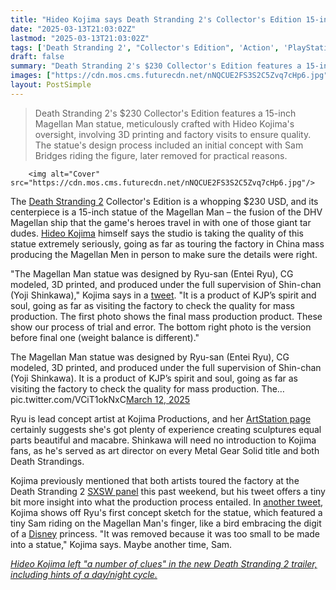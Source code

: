 ```yaml
---
title: "Hideo Kojima says Death Stranding 2's Collector's Edition 15-inch Magellan Man is part of his studio's 'spirit and soul,' so the crew went to China to make sure it's good enough"
date: "2025-03-13T21:03:02Z"
lastmod: "2025-03-13T21:03:02Z"
tags: ['Death Stranding 2', "Collector's Edition", 'Action', 'PlayStation', 'Hideo Kojima', 'Statue', 'Video Game']
draft: false
summary: "Death Stranding 2's $230 Collector's Edition features a 15-inch Magellan Man statue, meticulously crafted with Hideo Kojima's oversight, involving 3D printing and factory visits to ensure quality.  The statue's design process included an initial concept with Sam Bridges riding the figure, later removed for practical reasons."
images: ["https://cdn.mos.cms.futurecdn.net/nNQCUE2FS3S2C5Zvq7cHp6.jpg"]
layout: PostSimple
---
```

> Death Stranding 2's $230 Collector's Edition features a 15-inch Magellan Man statue, meticulously crafted with Hideo Kojima's oversight, involving 3D printing and factory visits to ensure quality.  The statue's design process included an initial concept with Sam Bridges riding the figure, later removed for practical reasons.


        <img alt="Cover" src="https://cdn.mos.cms.futurecdn.net/nNQCUE2FS3S2C5Zvq7cHp6.jpg"/>
        
The [Death Stranding 2](https://www.gamesradar.com/death-stranding-2-guide/) Collector's Edition is a whopping $230 USD, and its centerpiece is a 15-inch statue of the Magellan Man – the fusion of the DHV Magellan ship that the game's heroes travel in with one of those giant tar dudes. [Hideo Kojima](https://www.gamesradar.com/tag/hideo-kojima/) himself says the studio is taking the quality of this statue extremely seriously, going as far as touring the factory in China mass producing the Magellan Men in person to make sure the details were right.

"The Magellan Man statue was designed by Ryu-san (Entei Ryu), CG modeled, 3D printed, and produced under the full supervision of Shin-chan (Yoji Shinkawa)," Kojima says in a [tweet](https://x.com/HIDEO_KOJIMA_EN/status/1899765161537442270). "It is a product of KJP’s spirit and soul, going as far as visiting the factory to check the quality for mass production. The first photo shows the final mass production product. These show our process of trial and error. The bottom right photo is the version before final one (weight balance is different)."

The Magellan Man statue was designed by Ryu-san (Entei Ryu), CG modeled, 3D printed, and produced under the full supervision of Shin-chan (Yoji Shinkawa). It is a product of KJP’s spirit and soul, going as far as visiting the factory to check the quality for mass production. The… pic.twitter.com/VCiT1okNxC[March 12, 2025](https://twitter.com/cantworkitout/status/1899765161537442270)

Ryu is lead concept artist at Kojima Productions, and her [ArtStation page](https://www.artstation.com/badzr) certainly suggests she's got plenty of experience creating sculptures equal parts beautiful and macabre. Shinkawa will need no introduction to Kojima fans, as he's served as art director on every Metal Gear Solid title and both Death Strandings.

Kojima previously mentioned that both artists toured the factory at the Death Stranding 2 [SXSW panel](https://www.youtube.com/live/hREnHNV4AaQ?si=Vc2wG4nFgklU00g6) this past weekend, but his tweet offers a tiny bit more insight into what the production process entailed. In [another tweet](https://x.com/HIDEO_KOJIMA_EN/status/1899765642875814047), Kojima shows off Ryu's first concept sketch for the statue, which featured a tiny Sam riding on the Magellan Man's finger, like a bird embracing the digit of a [Disney](https://www.gamesradar.com/tag/disney/) princess. "It was removed because it was too small to be made into a statue," Kojima says. Maybe another time, Sam.

[<em>Hideo Kojima left "a number of clues" in the new Death Stranding 2 trailer, including hints of a day/night cycle.</em>](https://www.gamesradar.com/games/action/hideo-kojima-left-a-number-of-clues-in-the-new-death-stranding-2-trailer-including-hints-of-a-day-night-cycle/)
        